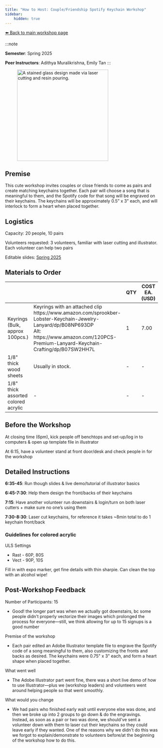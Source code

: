 ```yaml
---
title: "How to Host: Couple/Friendship Spotify Keychain Workshop"
sidebar:
    hidden: true
---
```



[⬅️ Back to main workshop page](/workshop/laser-spotify-keychain/)

:::note

**Semester**: Spring 2025

**Peer Instructors**: Adithya Muralikrishna, Emily Tan
:::


<figure>
    <Image class="border-2 border-slate-200 rounded-lg" src={img1} alt="A stained glass design made via laser cutting and resin pouring." height="300"/>
    <figcaption></figcaption>
</figure>

## Premise
This cute workshop invites couples or close friends to come as pairs and create matching keychains together. Each pair will choose a song that is meaningful to them, and the Spotify code for that song will be engraved on their keychains. The keychains will be approximately 0.5” x 3” each, and will interlock to form a heart when placed together.

## Logistics
Capacity: 20 people, 10 pairs

Volunteers requested:  3 volunteers, familiar with laser cutting and illustrator. Each volunteer can help two pairs

Editable slides:
<a href="/wkshp-spotify-keychain-slides.pptx" download>Spring 2025</a>

## Materials to Order
<table class="supplies">
    <thead>
        <tr>
            <th></th>
            <th></th>
            <th>QTY</th>
            <th>COST EA. (USD)</th>
        </tr>
    </thead>
    <tr>
        <td>Keyrings (Bulk, approx 100pcs.)</td>
        <td>Keyrings with an
        attached clip<br/>https://www.amazon.com/sprookber-Lobster-Keychain-Jewelry-Lanyard/dp/B08NP693DP<br/>Alt: https://www.amazon.com/120PCS-Premium-Lanyard-Keychain-Crafting/dp/B07SW2HH7L</td>
        <td>1</td>
        <td>7.00</td>
    </tr>
    <tr>
        <td>1/8" thick wood sheets</td>
        <td>Usually in stock.</td>
        <td>-</td>
        <td>-</td>
    </tr>
    <tr>
        <td>1/8" thick assorted colored acrylic</td>
        <td>-</td>
        <td>-</td>
        <td>-</td>
    </tr>
</table>

## Before the Workshop

At closing time (6pm), kick people off benchtops and set-up/log in to computers & open up template file in illustrator

At 6:15, have a volunteer stand at front door/desk and check people in for the workshop


## Detailed Instructions

**6:35-45**: Run though slides & live demo/tutorial of illustrator basics

**6:45-7:30**: Help them design the front/backs of their keychains

**7:15**: Have another volunteer run downstairs & login/turn on both laser cutters + make sure no one’s using them

**7:30-8:30**: Laser cut keychains, for reference it takes ~8min total to do 1 keychain front/back

### Guidelines for colored acrylic

ULS Settings
- Rast - 60P, 80S
- Vect - 90P, 10S

Fill in with expo marker, get fine details with thin sharpie. Can clean the top with an alcohol wipe!


## Post-Workshop Feedback

Number of Participants: 15
- Good! the longer part was when we actually got downstairs, bc some people didn't properly vectorize their images which prolonged the process for everyone—still, we think allowing for up to 15 signups is a good number

Premise of the workshop
- Each pair edited an Adobe Illustrator template file to engrave the Spotify code of a song meaningful to them, also customizing the fronts and backs as desired. The keychains were 0.75" x 3" each, and form a heart shape when placed together.

What went well
- The Adobe Illustrator part went fine, there was a short live demo of how to use Illustrator—plus we (workshop leaders) and volunteers went around helping people so that went smoothly.

What would you change
- We had pairs who finished early wait until everyone else was done, and then we broke up into 2 groups to go down & do the engravings. Instead, as soon as a pair or two was done, we should've sent a volunteer down with them to laser cut their keychains so they could leave early if they wanted. One of the reasons why we didn't do this was we forgot to explain/demonstrate to volunteers before/at the beginning of the workshop how to do this.
